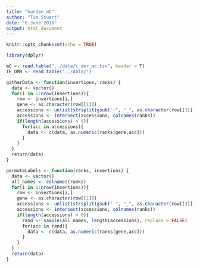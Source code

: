 ```yaml
---
title: "burden_mC"
author: "Tim Stuart"
date: "6 June 2016"
output: html_document
---
```


```r
knitr::opts_chunk$set(echo = TRUE)
```

```r
library(dplyr)
```

```r
mC <- read.table("../data/c_dmr_mc.tsv", header = T)
TE_DMR <- read.table("../data/")
```

```r
gatherData <- function(insertions, ranks) {
  data <- vector()
  for(i in 1:nrow(insertions)){
    row <- insertions[i,]
    gene <- as.character(row[[1]])
    accessions <- unlist(strsplit(gsub("-", "_", as.character(row[[3]])), ","))
    accessions <- intersect(accessions, colnames(ranks))
    if(length(accessions) > 0){
      for(acc in accessions){
        data <- c(data, as.numeric(ranks[gene,acc]))
      }
    }
  }
  return(data)
}

permuteLabels <- function(ranks, insertions) {
  data <- vector()
  all_names <- colnames(ranks)
  for(i in 1:nrow(insertions)){
    row <- insertions[i,]
    gene <- as.character(row[[1]])
    accessions <- unlist(strsplit(gsub("-", "_", as.character(row[[3]])), ","))
    accessions <- intersect(accessions, colnames(ranks))
    if(length(accessions) > 0){
      rand <- sample(all_names, length(accessions), replace = FALSE)
      for(acc in rand){
        data <- c(data, as.numeric(ranks[gene,acc]))
      }
    }
  }
  return(data)
}
```


